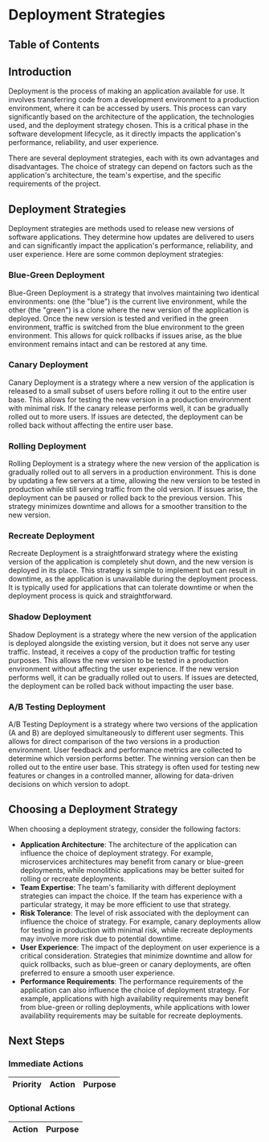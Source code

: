 
# Deployment Strategies

## Table of Contents

## Introduction

Deployment is the process of making an application available for use. It involves transferring code from a development environment to a production environment, where it can be accessed by users. This process can vary significantly based on the architecture of the application, the technologies used, and the deployment strategy chosen. This is a critical phase in the software development lifecycle, as it directly impacts the application's performance, reliability, and user experience.

There are several deployment strategies, each with its own advantages and disadvantages. The choice of strategy can depend on factors such as the application's architecture, the team's expertise, and the specific requirements of the project.

## Deployment Strategies

Deployment strategies are methods used to release new versions of software applications. They determine how updates are delivered to users and can significantly impact the application's performance, reliability, and user experience. Here are some common deployment strategies:

### Blue-Green Deployment

Blue-Green Deployment is a strategy that involves maintaining two identical environments: one (the "blue") is the current live environment, while the other (the "green") is a clone where the new version of the application is deployed. Once the new version is tested and verified in the green environment, traffic is switched from the blue environment to the green environment. This allows for quick rollbacks if issues arise, as the blue environment remains intact and can be restored at any time.

### Canary Deployment

Canary Deployment is a strategy where a new version of the application is released to a small subset of users before rolling it out to the entire user base. This allows for testing the new version in a production environment with minimal risk. If the canary release performs well, it can be gradually rolled out to more users. If issues are detected, the deployment can be rolled back without affecting the entire user base.

### Rolling Deployment

Rolling Deployment is a strategy where the new version of the application is gradually rolled out to all servers in a production environment. This is done by updating a few servers at a time, allowing the new version to be tested in production while still serving traffic from the old version. If issues arise, the deployment can be paused or rolled back to the previous version. This strategy minimizes downtime and allows for a smoother transition to the new version.

### Recreate Deployment

Recreate Deployment is a straightforward strategy where the existing version of the application is completely shut down, and the new version is deployed in its place. This strategy is simple to implement but can result in downtime, as the application is unavailable during the deployment process. It is typically used for applications that can tolerate downtime or when the deployment process is quick and straightforward.

### Shadow Deployment

Shadow Deployment is a strategy where the new version of the application is deployed alongside the existing version, but it does not serve any user traffic. Instead, it receives a copy of the production traffic for testing purposes. This allows the new version to be tested in a production environment without affecting the user experience. If the new version performs well, it can be gradually rolled out to users. If issues are detected, the deployment can be rolled back without impacting the user base.

### A/B Testing Deployment

A/B Testing Deployment is a strategy where two versions of the application (A and B) are deployed simultaneously to different user segments. This allows for direct comparison of the two versions in a production environment. User feedback and performance metrics are collected to determine which version performs better. The winning version can then be rolled out to the entire user base. This strategy is often used for testing new features or changes in a controlled manner, allowing for data-driven decisions on which version to adopt.

## Choosing a Deployment Strategy

When choosing a deployment strategy, consider the following factors:

- **Application Architecture**: The architecture of the application can influence the choice of deployment strategy. For example, microservices architectures may benefit from canary or blue-green deployments, while monolithic applications may be better suited for rolling or recreate deployments.
- **Team Expertise**: The team's familiarity with different deployment strategies can impact the choice. If the team has experience with a particular strategy, it may be more efficient to use that strategy.
- **Risk Tolerance**: The level of risk associated with the deployment can influence the choice of strategy. For example, canary deployments allow for testing in production with minimal risk, while recreate deployments may involve more risk due to potential downtime.
- **User Experience**: The impact of the deployment on user experience is a critical consideration. Strategies that minimize downtime and allow for quick rollbacks, such as blue-green or canary deployments, are often preferred to ensure a smooth user experience.
- **Performance Requirements**: The performance requirements of the application can also influence the choice of deployment strategy. For example, applications with high availability requirements may benefit from blue-green or rolling deployments, while applications with lower availability requirements may be suitable for recreate deployments.

## Next Steps

### Immediate Actions

| Priority | Action | Purpose |
| -------- | ------ | ------- |

### Optional Actions

| Action | Purpose |
| ------ | ------- |

<BackToTop />

